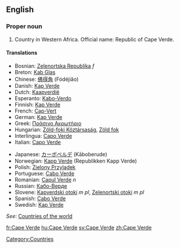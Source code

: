 ==English==

===Proper noun===

# Country in Western Africa. Official name: Republic of Cape Verde.

====Translations====
{{top}}
*Bosnian: [[Zelenortska Republika]] ''f''
*Breton: [[Kab Glas]]
*Chinese: [[佛得角]] (Fódéjiăo)
*Danish: [[Kap Verde]]
*Dutch: [[Kaapverdië]]
*Esperanto: [[Kabo-Verdo]]
*Finnish: [[Kap Verde]]
*French: [[Cap-Vert]]
*German: [[Kap Verde]]
*Greek: [[Πράσινο Ακρωτήριο]]
*Hungarian: [[Zöld-foki Köztársaság]], [[Zöld fok]]
*Interlingua: [[Capo Verde]]
*Italian: [[Capo Verde]]
{{mid}}
*Japanese: [[カーボベルデ]] (Kāboberude)
*Norwegian: [[Kapp Verde]] (Republikken Kapp Verde)
*Polish: [[Zielony Przylądek]]
*Portuguese: [[Cabo Verde]]
*Romanian: [[Capul Verde]] ''n''
*Russian: [[Кабо-Верде]]
*Slovene: [[Kapverdski otoki]] ''m pl'', [[Zelenortski otoki]] ''m pl''
*Spanish: [[Cabo Verde]]
*Swedish: [[Kap Verde]]
{{bottom}}

''See'': [[Countries of the world]]

[[Category:Countries]]

[[fr:Cape Verde]]
[[hu:Cape Verde]]
[[sv:Cape Verde]]
[[zh:Cape Verde]]